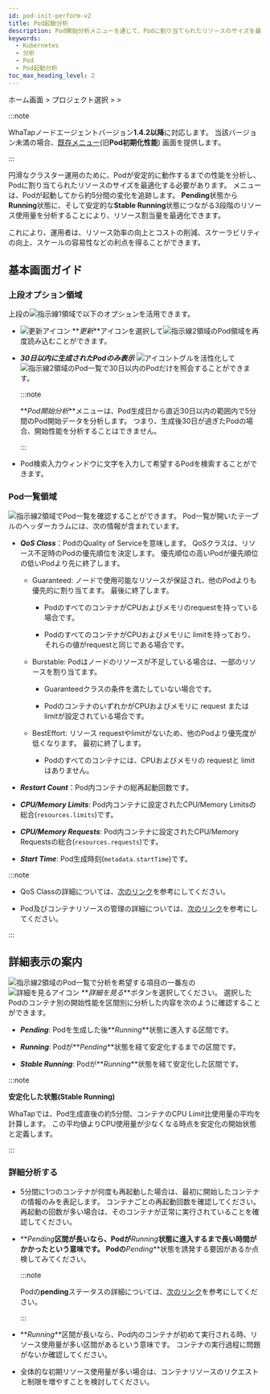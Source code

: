 ```yaml
---
id: pod-init-perform-v2
title: Pod起動分析
description: Pod開始分析メニューを通じて、Podに割り当てられたリソースのサイズを最適化し、安定的にクラスターを運用することができます。
keywords:
  - Kubernetes
  - 分析
  - Pod
  - Pod起動分析
toc_max_heading_level: 2
---
```


ホーム画面 &gt; プロジェクト選択 &gt; <Cmdname sid="side_analysis" className="uitext" /> &gt; <Cmdname sid="side_podInitPerf" className="uitext" /> 

:::note

WhaTapノードエージェントバージョン**1.4.2以降**に対応します。 当該バージョン未満の場合、[既存メニュー](pod-init-perform)(旧**Pod初期化性能**) 画面を提供します。 

:::

円滑なクラスター運用のために、Podが安定的に動作するまでの性能を分析し、Podに割り当てられたリソースのサイズを最適化する必要があります。 <Cmdname sid="side_podInitPerf" className="uitext" />メニューは、Podが起動してから約5分間の変化を追跡します。 **Pending**状態から**Running**状態に、そして安定的な**Stable Running**状態につながる3段階のリソース使用量を分析することにより、リソース割当量を最適化できます。 

これにより、運用者は、リソース効率の向上とコストの削減、スケーラビリティの向上、スケールの容易性などの利点を得ることができます。 

## 基本画面ガイド

<ImgLang img='k8s-pod-startup-analysis.png' desc='Pod起動分析' />

### 上段オプション領域

上段の![指示線1](/img/number-01.png)領域で以下のオプションを活用できます。 

- ![更新アイコン](/img/ico-refresh.svg) **_更新_**アイコンを選択して![指示線2](/img/number-02.png)領域のPod領域を再度読み込むことができます。 

- **_30日以内に生成されたPodのみ表示_** ![アイコン](/img/ic-toggle-off.svg)トグルを活性化して![指示線2](/img/number-02.png)領域のPod一覧で30日以内のPodだけを照会することができます。

  :::note 

  **_Pod開始分析_**メニューは、Pod生成日から直近30日以内の範囲内で5分間のPod開始データを分析します。 つまり、生成後30日が過ぎたPodの場合、開始性能を分析することはできません。 

  :::

- Pod検索入力ウィンドウに文字を入力して希望するPodを検索することができます。

### Pod一覧領域

![指示線2](/img/number-02.png)領域でPod一覧を確認することができます。 Pod一覧が開いたテーブルのヘッダーカラムには、次の情報が含まれています。

- **_QoS Class_**：PodのQuality of Serviceを意味します。 QoSクラスは、リソース不足時のPodの優先順位を決定します。 優先順位の高いPodが優先順位の低いPodより先に終了します。

  - Guaranteed: ノードで使用可能なリソースが保証され、他のPodよりも優先的に割り当てます。 最後に終了します。

    - PodのすべてのコンテナがCPUおよびメモリのrequestを持っている場合です。

    - PodのすべてのコンテナがCPUおよびメモリに limitを持っており、それらの値がrequestと同じである場合です。

  - Burstable: Podはノードのリソースが不足している場合は、一部のリソースを割り当てます。

    - Guaranteedクラスの条件を満たしていない場合です。

    - PodのコンテナのいずれかがCPUおよびメモリに request または limitが設定されている場合です。

  - BestEffort: リソース requestやlimitがないため、他のPodより優先度が低くなります。 最初に終了します。

    - Podのすべてのコンテナには、CPUおよびメモリの requestと limitはありません。

- **_Restart Count_**：Pod内コンテナの総再起動回数です。

- **_CPU/Memory Limits_**: Pod内コンテナに設定されたCPU/Memory Limitsの総合(`resources.limits`)です。

- **_CPU/Memory Requests_**: Pod内コンテナに設定されたCPU/Memory Requestsの総合(`resources.requests`)です。

- **_Start Time_**: Pod生成時刻(`metadata.startTime`)です。

:::note

- QoS Classの詳細については、[次のリンク](https://kubernetes.io/docs/tasks/configure-pod-container/quality-service-pod/)を参考にしてください。

- Pod及びコンテナリソースの管理の詳細については、[次のリンク](https://kubernetes.io/docs/concepts/configuration/manage-resources-containers/)を参考にしてください。

:::

## 詳細表示の案内

![指示線2](/img/number-02.png)領域のPod一覧で分析を希望する項目の一番左の![詳細を見るアイコン](/img/ico-detail-view.svg) **_詳細を見る_**ボタンを選択してください。 選択したPodのコンテナ別の開始性能を区間別に分析した内容を次のように確認することができます。

<ImgLang img='k8s-pod-startup-analysis-details.png' desc='Pod起動分析' />

- **_Pending_**: Podを生成した後**_Running_**状態に進入する区間です。

- **_Running_**: Podが**_Pending_**状態を経て安定化するまでの区間です。

- **_Stable Running_**: Podが**_Running_**状態を経て安定化した区間です。

:::note

**安定化した状態(Stable Running)**

WhaTapでは、Pod生成直後の約5分間、コンテナのCPU Limit比使用量の平均を計算します。 この平均値よりCPU使用量が少なくなる時点を安定化の開始状態と定義します。

:::

### 詳細分析する

- 5分間に1つのコンテナが何度も再起動した場合は、最初に開始したコンテナの情報のみを表記します。 コンテナごとの再起動回数を確認してください。 再起動の回数が多い場合は、そのコンテナが正常に実行されていることを確認してください。

  <ImgLang img='k8s-pod-startup-analysis-details-restart-count.png' desc='コンテナの再起動回数' />

- **_Pending_**区間が長いなら、Podが**_Running_**状態に進入するまで長い時間がかかったという意味です。 Podの**_Pending_**状態を誘発する要因があるか点検してみてください。 

  :::note

  Podの**pending**ステータスの詳細については、[次のリンク](https://kubernetes.io/docs/tasks/debug/debug-application/debug-pods/)を参考にしてください。

  :::

- **_Running_**区間が長いなら、Pod内のコンテナが初めて実行される時、リソース使用量が多い区間があるという意味です。 コンテナの実行過程に問題がないか確認してください。

- 全体的な初期リソース使用量が多い場合は、コンテナリソースのリクエストと制限を増やすことを検討してください。
